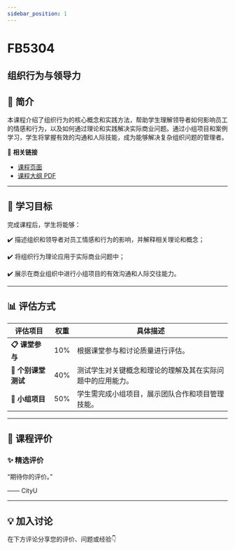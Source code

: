 ```yaml
---
sidebar_position: 1
---
```


# FB5304
## 组织行为与领导力

## **📘 简介**
本课程介绍了组织行为的核心概念和实践方法，帮助学生理解领导者如何影响员工的情感和行为，以及如何通过理论和实践解决实际商业问题。通过小组项目和案例学习，学生将掌握有效的沟通和人际技能，成为能够解决复杂组织问题的管理者。

🔗 **相关链接**
- [课程页面](https://www.cityu.edu.hk/catalogue/pg/202425/course/FB5304.htm)
- [课程大纲 PDF](https://www.cityu.edu.hk/catalogue/pg/202425/course/FB5304.pdf)

---

## **🎯 学习目标**

完成课程后，学生将能够：


✔️ 描述组织和领导者对员工情感和行为的影响，并解释相关理论和概念；

✔️ 将组织行为理论应用于实际商业问题中；

✔️ 展示在商业组织中进行小组项目的有效沟通和人际交往能力。

---

## **📊 评估方式**

| **评估项目**          | **权重** | **具体描述**                                                                                     |
|----------------------|---------|-----------------------------------------------------------------------------------------------|
| **📋 课堂参与**       | 10%     | 根据课堂参与和讨论质量进行评估。                                                               |
| **📝 个别课堂测试**   | 40%     | 测试学生对关键概念和理论的理解及其在实际问题中的应用能力。                                       |
| **📄 小组项目**       | 50%     | 学生需完成小组项目，展示团队合作和项目管理技能。                                               |

---

## **💬 课程评价**

### ✨ **精选评价**
<div className={commentStyles.commentBox}>
    <p className={commentStyles.commentText}>
        “期待你的评价。”
    </p>
    <p className={commentStyles.commentAuthor}>—— CityU</p>
</div>

---

## **💡 加入讨论**

在下方评论分享您的评价、问题或经验👇
<Utterances />